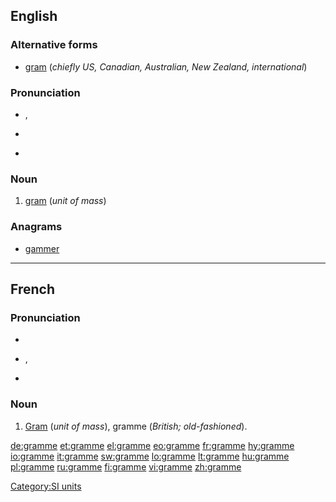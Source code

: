 ==English==

===Alternative forms===
* [[gram]] (''chiefly US, Canadian, Australian, New Zealand, international'')

===Pronunciation===
* {{IPA|/ɡɹæm/}}, {{SAMPA|/gr\{m/}}
* {{rhymes|æm}}
* {{homophones|gram|graham}} {{qualifier|GenAm}}

===Noun===
{{en-noun}}

# {{British|dated}} [[gram]] (''unit of mass'')

===Anagrams===
* [[gammer]]

[[Category:SI units]]

----

==French==

===Pronunciation===
* {{audio|Fr-gramme.ogg|audio}}
* {{IPA|lang=fr|/ɡʁam/}}, {{SAMPA|/gRam/}}
* {{audio|Fr-Paris--gramme.ogg|Audio (Paris)}}

===Noun===
{{fr-noun|m}}

# [[gram|Gram]] (''unit of mass''), gramme (''British; old-fashioned'').

[[de:gramme]]
[[et:gramme]]
[[el:gramme]]
[[eo:gramme]]
[[fr:gramme]]
[[hy:gramme]]
[[io:gramme]]
[[it:gramme]]
[[sw:gramme]]
[[lo:gramme]]
[[lt:gramme]]
[[hu:gramme]]
[[pl:gramme]]
[[ru:gramme]]
[[fi:gramme]]
[[vi:gramme]]
[[zh:gramme]]